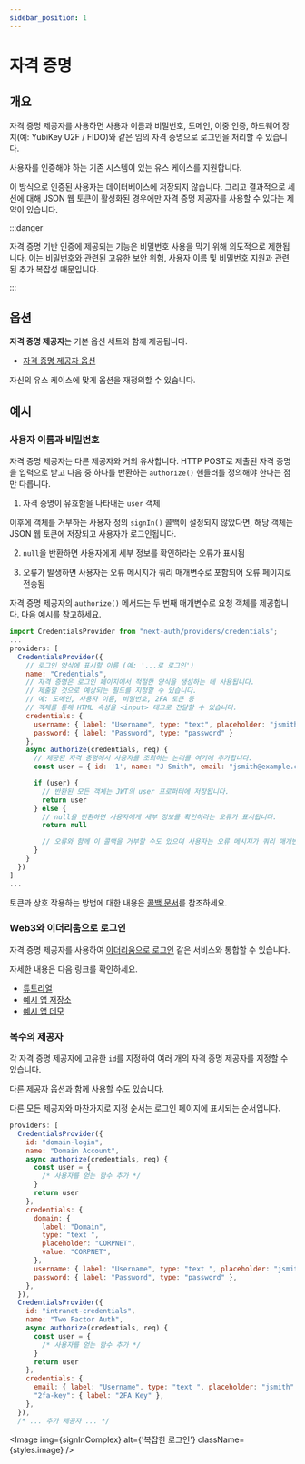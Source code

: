 ```yaml
---
sidebar_position: 1
---
```



# 자격 증명

## 개요

자격 증명 제공자를 사용하면 사용자 이름과 비밀번호, 도메인, 이중 인증, 하드웨어 장치(예: YubiKey U2F / FIDO)와 같은 임의 자격 증명으로 로그인을 처리할 수 있습니다.

사용자를 인증해야 하는 기존 시스템이 있는 유스 케이스를 지원합니다.

이 방식으로 인증된 사용자는 데이터베이스에 저장되지 않습니다. 그리고 결과적으로 세션에 대해 JSON 웹 토큰이 활성화된 경우에만 자격 증명 제공자를 사용할 수 있다는 제약이 있습니다.

:::danger

자격 증명 기반 인증에 제공되는 기능은 비밀번호 사용을 막기 위해 의도적으로 제한됩니다. 이는 비밀번호와 관련된 고유한 보안 위험, 사용자 이름 및 비밀번호 지원과 관련된 추가 복잡성 때문입니다.

:::

## 옵션

**자격 증명 제공자**는 기본 옵션 세트와 함께 제공됩니다.

- [자격 증명 제공자 옵션](https://github.com/nextauthjs/next-auth/blob/main/packages/next-auth/src/providers/credentials.ts)

자신의 유스 케이스에 맞게 옵션을 재정의할 수 있습니다.

## 예시

### 사용자 이름과 비밀번호

자격 증명 제공자는 다른 제공자와 거의 유사합니다. HTTP POST로 제출된 자격 증명을 입력으로 받고 다음 중 하나를 반환하는 `authorize()` 핸들러를 정의해야 한다는 점만 다릅니다.

1. 자격 증명이 유효함을 나타내는 `user` 객체

이후에 객체를 거부하는 사용자 정의 `signIn()` 콜백이 설정되지 않았다면, 해당 객체는 JSON 웹 토큰에 저장되고 사용자가 로그인됩니다.

2. `null`을 반환하면 사용자에게 세부 정보를 확인하라는 오류가 표시됨

3. 오류가 발생하면 사용자는 오류 메시지가 쿼리 매개변수로 포함되어 오류 페이지로 전송됨

자격 증명 제공자의 `authorize()` 메서드는 두 번째 매개변수로 요청 객체를 제공합니다. 다음 예시를 참고하세요.

```js title="pages/api/auth/[...nextauth].js"
import CredentialsProvider from "next-auth/providers/credentials";
...
providers: [
  CredentialsProvider({
    // 로그인 양식에 표시할 이름 (예: '...로 로그인')
    name: "Credentials",
    // 자격 증명은 로그인 페이지에서 적절한 양식을 생성하는 데 사용됩니다.
    // 제출할 것으로 예상되는 필드를 지정할 수 있습니다.
    // 예: 도메인, 사용자 이름, 비밀번호, 2FA 토큰 등
    // 객체를 통해 HTML 속성을 <input> 태그로 전달할 수 있습니다.
    credentials: {
      username: { label: "Username", type: "text", placeholder: "jsmith" },
      password: { label: "Password", type: "password" }
    },
    async authorize(credentials, req) {
      // 제공된 자격 증명에서 사용자를 조회하는 논리를 여기에 추가합니다.
      const user = { id: '1', name: "J Smith", email: "jsmith@example.com" }

      if (user) {
        // 반환된 모든 객체는 JWT의 user 프로퍼티에 저장됩니다.
        return user
      } else {
        // null을 반환하면 사용자에게 세부 정보를 확인하라는 오류가 표시됩니다.
        return null

        // 오류와 함께 이 콜백을 거부할 수도 있으며 사용자는 오류 메시지가 쿼리 매개변수로 포함된 오류 페이지로 전송됩니다.
      }
    }
  })
]
...
```

토큰과 상호 작용하는 방법에 대한 내용은 [콜백 문서](https://next-auth.js.org/configuration/callbacks)를 참조하세요.

### Web3와 이더리움으로 로그인

자격 증명 제공자를 사용하여 [이더리움으로 로그인](https://login.xyz/) 같은 서비스와 통합할 수 있습니다.

자세한 내용은 다음 링크를 확인하세요.

- [튜토리얼](https://docs.login.xyz/integrations/nextauth.js)
- [예시 앱 저장소](https://github.com/spruceid/siwe-next-auth-example)
- [예시 앱 데모](https://siwe-next-auth-example2.vercel.app/)

### 복수의 제공자

각 자격 증명 제공자에 고유한 `id`를 지정하여 여러 개의 자격 증명 제공자를 지정할 수 있습니다.

다른 제공자 옵션과 함께 사용할 수도 있습니다.

다른 모든 제공자와 마찬가지로 지정 순서는 로그인 페이지에 표시되는 순서입니다.

```js
providers: [
  CredentialsProvider({
    id: "domain-login",
    name: "Domain Account",
    async authorize(credentials, req) {
      const user = {
        /* 사용자를 얻는 함수 추가 */
      }
      return user
    },
    credentials: {
      domain: {
        label: "Domain",
        type: "text ",
        placeholder: "CORPNET",
        value: "CORPNET",
      },
      username: { label: "Username", type: "text ", placeholder: "jsmith" },
      password: { label: "Password", type: "password" },
    },
  }),
  CredentialsProvider({
    id: "intranet-credentials",
    name: "Two Factor Auth",
    async authorize(credentials, req) {
      const user = {
        /* 사용자를 얻는 함수 추가 */
      }
      return user
    },
    credentials: {
      email: { label: "Username", type: "text ", placeholder: "jsmith" },
      "2fa-key": { label: "2FA Key" },
    },
  }),
  /* ... 추가 제공자 ... */
```

<Image img={signInComplex} alt={'복잡한 로그인'} className={styles.image} />
